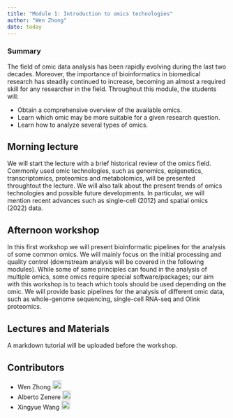 ```yaml
---
title: "Module 1: Introduction to omics technologies"
author: "Wen Zhong"
date: today
---
```


::: {.callout-tip}

### Summary 
The field of omic data analysis has been rapidly evolving during the last two decades.
Moreover, the importance of bioinformatics in biomedical research has steadily continued to increase, becoming an almost a required skill for any researcher in the field.
Throughout this module, the students will:

- Obtain a comprehensive overview of the available omics.
- Learn which omic may be more suitable for a given research question.
- Learn how to analyze several types of omics.
:::

## Morning lecture
We will start the lecture with a brief historical review of the omics field.
Commonly used omic technologies, such as genomics, epigenetics, transcriptomics, proteomics and metabolomics, will be presented throughtout the lecture.
We will also talk about the present trends of omics technologies and possible future developments.
In particular, we will mention recent advances such as single-cell (2012) and spatial omics (2022) data.

## Afternoon workshop
In this first workshop we will present bioinformatic pipelines for the analysis of some common omics.
We will mainly focus on the initial processing and quality control (downstream analysis will be covered in the following modules).
While some of same principles can found in the analysis of multiple omics, some omics require special software/packages; our aim with this workshop is to teach which tools should be used depending on the omic.
We will provide basic pipelines for the analysis of different omic data, such as whole-genome sequencing, single-cell RNA-seq and Olink proteomics.

## Lectures and Materials
A markdown tutorial will be uploaded before the workshop.

## Contributors

- Wen Zhong <a href="https://orcid.org/0000-0002-7422-6104" rel="orcid"><img src="img/ORCID_Logomark.png" alt="" width="20" height="20"/></a>
- Alberto Zenere <a href="https://orcid.org/0000-0001-5791-7686" rel="orcid"><img src="img/ORCID_Logomark.png" alt="" width="20" height="20"/></a>
- Xingyue Wang <a href="https://orcid.org/0000-0002-4960-5882" rel="orcid"><img src="img/ORCID_Logomark.png" alt="" width="20" height="20"/></a>
